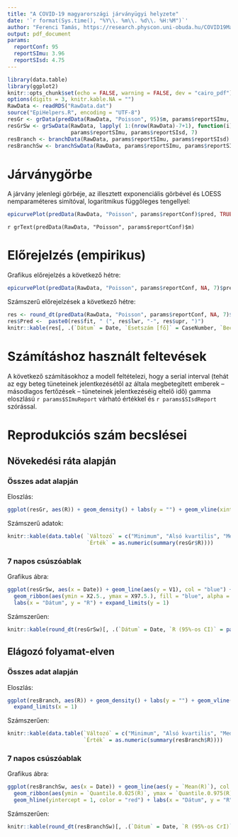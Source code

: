 ```yaml
---
title: "A COVID-19 magyarországi járványügyi helyzete"
date: '`r format(Sys.time(), "%Y\\. %m\\. %d\\. %H:%M")`'
author: "Ferenci Tamás, https://research.physcon.uni-obuda.hu/COVID19MagyarEpi/"
output: pdf_document
params:
  reportConf: 95
  reportSImu: 3.96
  reportSIsd: 4.75
---
```


```r
library(data.table)
library(ggplot2)
knitr::opts_chunk$set(echo = FALSE, warning = FALSE, dev = "cairo_pdf")
options(digits = 3, knitr.kable.NA = "")
RawData <- readRDS("RawData.dat")
source("EpiHelpers.R", encoding = "UTF-8")
resGr <- grData(predData(RawData, "Poisson", 95)$m, params$reportSImu, params$reportSIsd)
resGrSw <- grSwData(RawData, lapply( 1:(nrow(RawData)-7+1), function(i) predData(RawData[i:(i+7-1)], "Poisson", 95)$m ),
                    params$reportSImu, params$reportSIsd, 7)
resBranch <- branchData(RawData, params$reportSImu, params$reportSIsd)
resBranchSw <- branchSwData(RawData, params$reportSImu, params$reportSIsd, 7)
```

# Járványgörbe

A járvány jelenlegi görbéje, az illesztett exponenciális görbével és LOESS nemparaméteres simítóval, logaritmikus függőleges tengellyel:

```r
epicurvePlot(predData(RawData, "Poisson", params$reportConf)$pred, TRUE, TRUE, TRUE, TRUE, params$reportConf)
```

`r grText(predData(RawData, "Poisson", params$reportConf)$m)`

# Előrejelzés (empirikus)

Grafikus előrejelzés a következő hétre:

```r
epicurvePlot(predData(RawData, "Poisson", params$reportConf, NA, 7)$pred, TRUE, TRUE, FALSE, TRUE, NA)
```

Számszerű előrejelzések a következő hétre:

```r
res <- round_dt(predData(RawData, "Poisson", params$reportConf, NA, 7)$pred)
res$Pred <-  paste0(res$fit, " (", res$lwr, "-", res$upr, ")")
knitr::kable(res[, .(`Dátum` = Date, `Esetszám [fő]` = CaseNumber, `Becsült esetszám (95%-os CI) [fő]` = Pred)])
```

# Számításhoz használt feltevések

A következő számításokhoz a modell feltételezi, hogy a serial interval (tehát az egy beteg tüneteinek jelentkezésétől az általa megbetegített emberek -- másodlagos fertőzések -- tüneteinek jelentkezéséig eltelő idő) gamma eloszlású `r params$SImuReport` várható értékkel és `r params$SIsdReport` szórással.

# Reprodukciós szám becslései

## Növekedési ráta alapján

### Összes adat alapján

Eloszlás:

```r
ggplot(resGr, aes(R)) + geom_density() + labs(y = "") + geom_vline(xintercept = 1, col = "red", size = 2) + expand_limits(x = 1)
```

Számszerű adatok:

```r
knitr::kable(data.table( `Változó` = c("Minimum", "Alsó kvartilis", "Medián", "Átlag", "Felső kvartilis", "Maximum"),
                         `Érték` = as.numeric(summary(resGr$R))))
```

### 7 napos csúszóablak

Grafikus ábra:

```r
ggplot(resGrSw, aes(x = Date)) + geom_line(aes(y = V1), col = "blue") +
  geom_ribbon(aes(ymin = X2.5., ymax = X97.5.), fill = "blue", alpha = 0.2) +  geom_hline(yintercept = 1, color = "red") +
  labs(x = "Dátum", y = "R") + expand_limits(y = 1)
```

Számszerűen:

```r
knitr::kable(round_dt(resGrSw)[, .(`Dátum` = Date, `R (95%-os CI)` = paste0(V1, " (", X2.5., "-", X97.5., ")"))])
```

## Elágozó folyamat-elven

### Összes adat alapján

Eloszlás:

```r
ggplot(resBranch, aes(R)) + geom_density() + labs(y = "") + geom_vline(xintercept = 1, col = "red", size = 2) +
  expand_limits(x = 1)
```

Számszerűen:

```r
knitr::kable(data.table(`Változó` = c("Minimum", "Alsó kvartilis", "Medián", "Átlag", "Felső kvartilis", "Maximum" ),
                        `Érték` = as.numeric(summary(resBranch$R))))
```

### 7 napos csúszóablak

Grafikus ábra:

```r
ggplot(resBranchSw, aes(x = Date)) + geom_line(aes(y = `Mean(R)`), col = "blue") +
  geom_ribbon(aes(ymin = `Quantile.0.025(R)`, ymax = `Quantile.0.975(R)`), fill = "blue", alpha = 0.2) +
  geom_hline(yintercept = 1, color = "red") + labs(x = "Dátum", y = "R") + expand_limits(y = 1)
```

Számszerűen:

```r
knitr::kable(round_dt(resBranchSw)[, .(`Dátum` = Date, `R (95%-os CrI)` = paste0(`Mean(R)`, " (", `Quantile.0.025(R)`,
                                                                                 "-", `Quantile.0.975(R)`, ")"))])
```